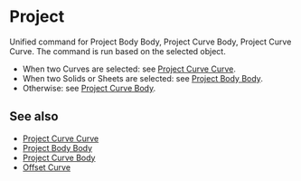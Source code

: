 
# Project

<Reference shortcut="I" command="Project" button="Right of the command bar" />

Unified command for Project Body Body, Project Curve Body, Project Curve Curve. The command is run based on the selected object.
   - When two Curves are selected: see [Project Curve Curve](./project-curve-curve).
   - When two Solids or Sheets are selected: see [Project Body Body](./project-body-body).
   - Otherwise: see [Project Curve Body](./project-curve-body).

## See also
- [Project Curve Curve](./project-curve-curve)
- [Project Body Body](./project-body-body)
- [Project Curve Body](./project-curve-body)
- [Offset Curve](./offset-curve)











